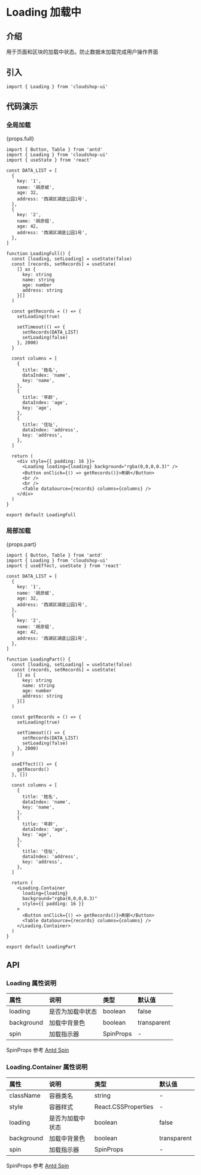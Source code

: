 # Loading 加载中

<section>

## 介绍

用于页面和区块的加载中状态。防止数据未加载完成用户操作界面

</section>

<section>

## 引入

```tsx
import { Loading } from 'cloudshop-ui'
```

</section>

## 代码演示

<section>

### 全局加载

{props.full}

```tsx
import { Button, Table } from 'antd'
import { Loading } from 'cloudshop-ui'
import { useState } from 'react'

const DATA_LIST = [
  {
    key: '1',
    name: '胡彦斌',
    age: 32,
    address: '西湖区湖底公园1号',
  },
  {
    key: '2',
    name: '胡彦祖',
    age: 42,
    address: '西湖区湖底公园1号',
  },
]

function LoadingFull() {
  const [loading, setLoading] = useState(false)
  const [records, setRecords] = useState(
    [] as {
      key: string
      name: string
      age: number
      address: string
    }[]
  )

  const getRecords = () => {
    setLoading(true)

    setTimeout(() => {
      setRecords(DATA_LIST)
      setLoading(false)
    }, 2000)
  }

  const columns = [
    {
      title: '姓名',
      dataIndex: 'name',
      key: 'name',
    },
    {
      title: '年龄',
      dataIndex: 'age',
      key: 'age',
    },
    {
      title: '住址',
      dataIndex: 'address',
      key: 'address',
    },
  ]

  return (
    <div style={{ padding: 16 }}>
      <Loading loading={loading} background="rgba(0,0,0,0.3)" />
      <Button onClick={() => getRecords()}>刷新</Button>
      <br />
      <br />
      <Table dataSource={records} columns={columns} />
    </div>
  )
}

export default LoadingFull
```

</section>

<section>

### 局部加载

{props.part}

```tsx
import { Button, Table } from 'antd'
import { Loading } from 'cloudshop-ui'
import { useEffect, useState } from 'react'

const DATA_LIST = [
  {
    key: '1',
    name: '胡彦斌',
    age: 32,
    address: '西湖区湖底公园1号',
  },
  {
    key: '2',
    name: '胡彦祖',
    age: 42,
    address: '西湖区湖底公园1号',
  },
]

function LoadingPart() {
  const [loading, setLoading] = useState(false)
  const [records, setRecords] = useState(
    [] as {
      key: string
      name: string
      age: number
      address: string
    }[]
  )

  const getRecords = () => {
    setLoading(true)

    setTimeout(() => {
      setRecords(DATA_LIST)
      setLoading(false)
    }, 2000)
  }

  useEffect(() => {
    getRecords()
  }, [])

  const columns = [
    {
      title: '姓名',
      dataIndex: 'name',
      key: 'name',
    },
    {
      title: '年龄',
      dataIndex: 'age',
      key: 'age',
    },
    {
      title: '住址',
      dataIndex: 'address',
      key: 'address',
    },
  ]

  return (
    <Loading.Container
      loading={loading}
      background="rgba(0,0,0,0.3)"
      style={{ padding: 16 }}
    >
      <Button onClick={() => getRecords()}>刷新</Button>
      <Table dataSource={records} columns={columns} />
    </Loading.Container>
  )
}

export default LoadingPart
```

</section>

## API

<section>

### Loading 属性说明

| 属性       | 说明             | 类型      | 默认值      |
| :--------- | :--------------- | :-------- | :---------- |
| loading    | 是否为加载中状态 | boolean   | false       |
| background | 加载中背景色     | boolean   | transparent |
| spin       | 加载指示器       | SpinProps | -           |

SpinProps 参考 [Antd Spin](https://ant.design/components/spin-cn)

</section>

<section>

### Loading.Container 属性说明

| 属性       | 说明             | 类型                | 默认值      |
| :--------- | :--------------- | :------------------ | :---------- |
| className  | 容器类名         | string              | -           |
| style      | 容器样式         | React.CSSProperties | -           |
| loading    | 是否为加载中状态 | boolean             | false       |
| background | 加载中背景色     | boolean             | transparent |
| spin       | 加载指示器       | SpinProps           | -           |

SpinProps 参考 [Antd Spin](https://ant.design/components/spin-cn)

</section>
